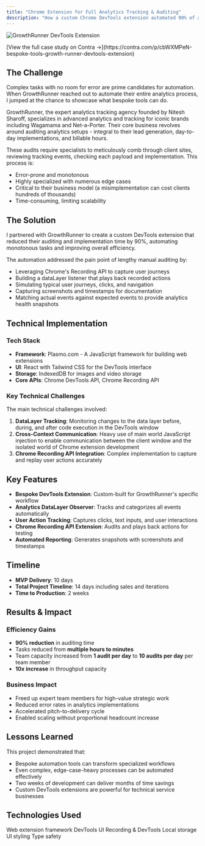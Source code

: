 ```yaml
---
title: "Chrome Extension for Full Analytics Tracking & Auditing"
description: "How a custom Chrome DevTools extension automated 90% of analytics auditing for GrowthRunner, transforming hours of manual tracking verification into minutes"
---
```


<script type="application/ld+json">
  {`{
  "@context": "https://schema.org",
  "@type": "Article",
  "headline": "GrowthRunner DevTools Chrome Extension Case Study",
  "description": "How WithSeismic built a Chrome DevTools extension that automated 90% of analytics auditing for GrowthRunner",
  "url": "https://withseismic.com/case-studies/growthrunner-devtools",
  "author": {
    "@type": "Organization",
    "name": "WithSeismic"
  },
  "publisher": {
    "@type": "Organization",
    "name": "WithSeismic"
  },
  "about": {
    "@type": "SoftwareApplication",
    "name": "GrowthRunner DevTools",
    "applicationCategory": "DeveloperApplication",
    "operatingSystem": "Chrome"
  }
}`}
</script>

<img
  src="/images/growthrunner.png"
  alt="GrowthRunner DevTools Extension"
  className="rounded-lg"
/>

<Note>
  [View the full case study on Contra
  →](https://contra.com/p/cbWXMPeN-bespoke-tools-growth-runner-devtools-extension)
</Note>

## The Challenge

Complex tasks with no room for error are prime candidates for automation. When GrowthRunner reached out to automate their entire analytics process, I jumped at the chance to showcase what bespoke tools can do.

GrowthRunner, the expert analytics tracking agency founded by Nitesh Sharoff, specializes in advanced analytics and tracking for iconic brands including Wagamama and Net-a-Porter. Their core business revolves around auditing analytics setups - integral to their lead generation, day-to-day implementations, and billable hours.

These audits require specialists to meticulously comb through client sites, reviewing tracking events, checking each payload and implementation. This process is:

- Error-prone and monotonous
- Highly specialized with numerous edge cases
- Critical to their business model (a misimplementation can cost clients hundreds of thousands)
- Time-consuming, limiting scalability

## The Solution

I partnered with GrowthRunner to create a custom DevTools extension that reduced their auditing and implementation time by 90%, automating monotonous tasks and improving overall efficiency.

The automation addressed the pain point of lengthy manual auditing by:

- Leveraging Chrome's Recording API to capture user journeys
- Building a dataLayer listener that plays back recorded actions
- Simulating typical user journeys, clicks, and navigation
- Capturing screenshots and timestamps for documentation
- Matching actual events against expected events to provide analytics health snapshots

## Technical Implementation

### Tech Stack

- **Framework**: Plasmo.com - A JavaScript framework for building web extensions
- **UI**: React with Tailwind CSS for the DevTools interface
- **Storage**: IndexedDB for images and video storage
- **Core APIs**: Chrome DevTools API, Chrome Recording API

### Key Technical Challenges

The main technical challenges involved:

1. **DataLayer Tracking**: Monitoring changes to the data layer before, during, and after code execution in the DevTools window
2. **Cross-Context Communication**: Heavy use of main world JavaScript injection to enable communication between the client window and the isolated world of Chrome extension development
3. **Chrome Recording API Integration**: Complex implementation to capture and replay user actions accurately

## Key Features

- **Bespoke DevTools Extension**: Custom-built for GrowthRunner's specific workflow
- **Analytics DataLayer Observer**: Tracks and categorizes all events automatically
- **User Action Tracking**: Captures clicks, text inputs, and user interactions
- **Chrome Recording API Extension**: Audits and plays back actions for testing
- **Automated Reporting**: Generates snapshots with screenshots and timestamps

## Timeline

- **MVP Delivery**: 10 days
- **Total Project Timeline**: 14 days including sales and iterations
- **Time to Production**: 2 weeks

## Results & Impact

### Efficiency Gains

- **90% reduction** in auditing time
- Tasks reduced from **multiple hours to minutes**
- Team capacity increased from **1 audit per day** to **10 audits per day** per team member
- **10x increase** in throughput capacity

### Business Impact

- Freed up expert team members for high-value strategic work
- Reduced error rates in analytics implementations
- Accelerated pitch-to-delivery cycle
- Enabled scaling without proportional headcount increase

## Lessons Learned

This project demonstrated that:

- Bespoke automation tools can transform specialized workflows
- Even complex, edge-case-heavy processes can be automated effectively
- Two weeks of development can deliver months of time savings
- Custom DevTools extensions are powerful for technical service businesses

## Technologies Used

<CardGroup cols={3}>
  <Card title="Plasmo" icon="puzzle">
    Web extension framework
  </Card>
  <Card title="React" icon="react">
    DevTools UI
  </Card>
  <Card title="Chrome APIs" icon="chrome">
    Recording & DevTools
  </Card>
  <Card title="IndexedDB" icon="database">
    Local storage
  </Card>
  <Card title="Tailwind" icon="palette">
    UI styling
  </Card>
  <Card title="TypeScript" icon="code">
    Type safety
  </Card>
</CardGroup>
